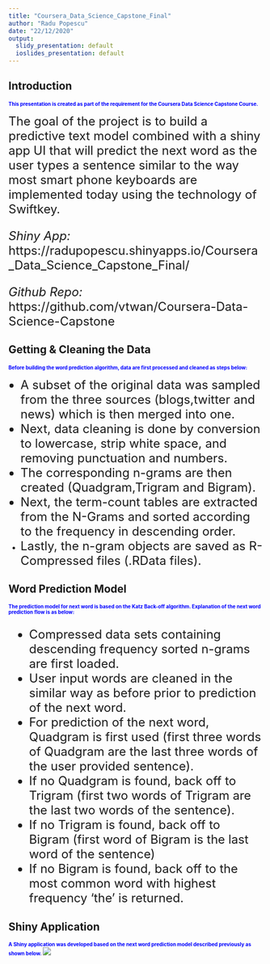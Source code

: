 ---
title: "Coursera_Data_Science_Capstone_Final"
author: "Radu Popescu"
date: "22/12/2020"
output:
  slidy_presentation: default
  ioslides_presentation: default
---

## Introduction

<span style="color:blue; font-weight:bold; font-size:0.7em">
This presentation is created as part of the requirement for the Coursera Data Science Capstone Course. 
</span>

<font size="5">
The goal of the project is to build a predictive text model combined with a shiny app UI that will predict the next word as the user types a sentence similar to the way most smart phone keyboards are implemented today using the technology of Swiftkey.

*Shiny App:* https://radupopescu.shinyapps.io/Coursera_Data_Science_Capstone_Final/

*Github Repo:* https://github.com/vtwan/Coursera-Data-Science-Capstone

</font>

## Getting & Cleaning the Data

<span style="color:blue; font-weight:bold; font-size:0.7em">
Before building the word prediction algorithm, data are first processed and cleaned as steps below:
</span>

<font size="5">

- A subset of the original data was sampled from the three sources (blogs,twitter and news) which is then merged into one.
- Next, data cleaning is done by conversion to lowercase, strip white space, and removing punctuation and numbers.
- The corresponding n-grams are then created (Quadgram,Trigram and Bigram).
- Next, the term-count tables are extracted from the N-Grams and sorted according to the frequency in descending order.
- Lastly, the n-gram objects are saved as R-Compressed files (.RData files).
</font>

## Word Prediction Model

<span style="color:blue; font-weight:bold;font-size:0.7em">
The prediction model for next word is based on the Katz Back-off algorithm. Explanation of the next word prediction flow is as below:
</span>

<font size="5">

- Compressed data sets containing descending frequency sorted n-grams are first loaded.
- User input words are cleaned in the similar way as before prior to prediction of the next word.
- For prediction of the next word, Quadgram is first used (first three words of Quadgram are the last three words of the user provided sentence).
- If no Quadgram is found, back off to Trigram (first two words of Trigram are the last two words of the sentence).
- If no Trigram is found, back off to Bigram (first word of Bigram is the last word of the sentence)
- If no Bigram is found, back off to the most common word with highest frequency 'the' is returned.

</font>

## Shiny Application

<span style="color:blue; font-weight:bold;font-size:0.7em">
A Shiny application was developed based on the next word prediction model described previously as shown below.
</span><img src="screeshot.png"></img>


